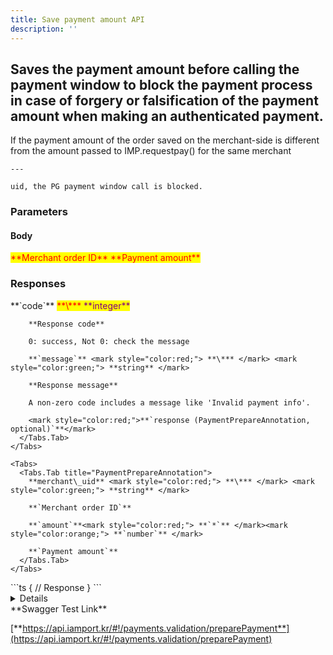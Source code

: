```yaml
---
title: Save payment amount API
description: ''
---
```



## Saves the payment amount before calling the payment window to block the payment process in case of forgery or falsification of the payment amount when making an authenticated payment.

<Swagger method="post" path="/payments/prepare" baseUrl="https://api.iamport.kr" summary="Saves the payment amount before calling the payment window.">
  <SwaggerDescription>
    If the payment amount of the order saved on the merchant-side is different from the amount passed to IMP.requestpay() for the same merchant

    ---

    uid, the PG payment window call is blocked.
  </SwaggerDescription>

  ### Parameters

  #### Body

  <SwaggerParameter name="merchant_uid" type="String" required="true">
    <mark style="color:red;">
      **Merchant order ID**
    </mark>
  </SwaggerParameter>

  <SwaggerParameter name="amount" type="double" required="true">
    <mark style="color:red;">
      **Payment amount**
    </mark>
  </SwaggerParameter>

  ### Responses

  <SwaggerResponse status="200: OK" description="Success">
    <Tabs>
      <Tabs.Tab title="PaymentPrepareResponse">
        **`code`** <mark style="color:red;"> **\*** </mark> <mark style="color:purple;"> **integer** </mark>

        **Response code**

        0: success, Not 0: check the message

        **`message`** <mark style="color:red;"> **\*** </mark> <mark style="color:green;"> **string** </mark>

        **Response message**

        A non-zero code includes a message like 'Invalid payment info'.

        <mark style="color:red;">**`response (PaymentPrepareAnnotation, optional)`**</mark>
      </Tabs.Tab>
    </Tabs>

    <Tabs>
      <Tabs.Tab title="PaymentPrepareAnnotation">
        **merchant\_uid** <mark style="color:red;"> **\*** </mark> <mark style="color:green;"> **string** </mark>

        **`Merchant order ID`**

        **`amount`**<mark style="color:red;"> **`*`** </mark><mark style="color:orange;"> **`number`** </mark>

        **`Payment amount`**
      </Tabs.Tab>
    </Tabs>
  </SwaggerResponse>

  <SwaggerResponse status="401: Unauthorized" description="Missing or invalid access token">
    ```ts
    {
      // Response
    }
    ```
  </SwaggerResponse>
</Swagger>

<Details>
  <Details.Summary>Response Model Schema</Details.Summary>

  <Details.Content>
    ```json
    {
      "code": 0,
      "message": "string",
      "response": {
        "merchant_uid": "string",
        "amount": 0
      }
    }
    ```
  </Details.Content>
</Details>

<Hint style="success">
  **Swagger Test Link**

  [**https://api.iamport.kr/#!/payments.validation/preparePayment**](https://api.iamport.kr/#!/payments.validation/preparePayment)
</Hint>
